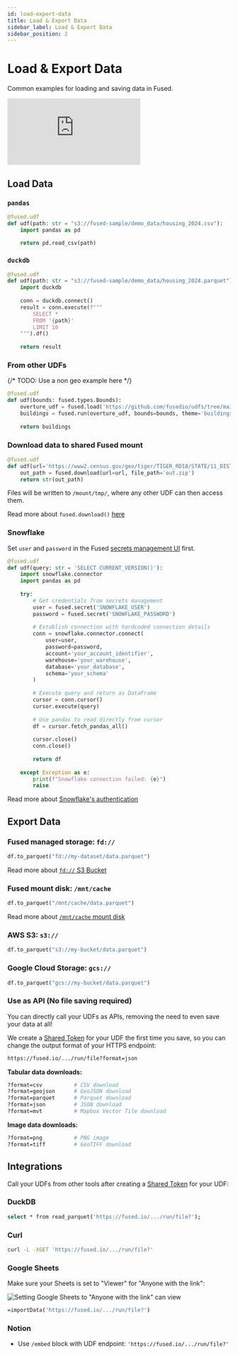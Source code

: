 ```yaml
---
id: load-export-data
title: Load & Export Data
sidebar_label: Load & Export Data
sidebar_position: 2
---
```


# Load & Export Data 

Common examples for loading and saving data in Fused.

<iframe 
    style={{
        width: "100%",
        maxWidth: "800px", 
        aspectRatio: "16/9",
        height: "auto",
        margin: "0 auto",
        display: "block"
    }}
    src="https://www.youtube.com/embed/E1j-V84_11k" 
    title="YouTube video player" 
    frameBorder="0" 
    allow="accelerometer; autoplay; clipboard-write; encrypted-media; gyroscope; picture-in-picture; web-share" 
    referrerPolicy="strict-origin-when-cross-origin" 
    allowFullScreen>
</iframe>

## Load Data

### `pandas`

```python
@fused.udf
def udf(path: str = "s3://fused-sample/demo_data/housing_2024.csv"):
    import pandas as pd
    
    return pd.read_csv(path)
```

### `duckdb`

```python
@fused.udf
def udf(path: str = "s3://fused-sample/demo_data/housing_2024.parquet"):
    import duckdb
    
    conn = duckdb.connect()
    result = conn.execute(f"""
        SELECT * 
        FROM '{path}'
        LIMIT 10
    """).df()
    
    return result
```

### From other UDFs

{/* TODO: Use a non geo example here */}

```python
@fused.udf
def udf(bounds: fused.types.Bounds):
    overture_udf = fused.load('https://github.com/fusedio/udfs/tree/main/public/Overture_Maps_Example/')
    buildings = fused.run(overture_udf, bounds=bounds, theme='buildings', overture_type='building')
 
    return buildings
```

### Download data to shared Fused mount

```python
@fused.udf
def udf(url='https://www2.census.gov/geo/tiger/TIGER_RD18/STATE/11_DISTRICT_OF_COLUMBIA/11/tl_rd22_11_bg.zip'):
    out_path = fused.download(url=url, file_path='out.zip')
    return str(out_path)
```

Files will be written to `/mount/tmp/`, where any other UDF can then access them.

Read more about `fused.download()` [here](/python-sdk/top-level-functions/#fuseddownload)

### Snowflake

Set `user` and `password` in the Fused [secrets management UI](/workbench/preferences/#secrets-management) first.

```python
@fused.udf
def udf(query: str = 'SELECT CURRENT_VERSION()'):
    import snowflake.connector
    import pandas as pd
    
    try:
        # Get credentials from secrets management
        user = fused.secret('SNOWFLAKE_USER')
        password = fused.secret('SNOWFLAKE_PASSWORD')
        
        # Establish connection with hardcoded connection details
        conn = snowflake.connector.connect(
            user=user,
            password=password, 
            account='your_account_identifier',
            warehouse='your_warehouse',
            database='your_database',
            schema='your_schema'
        )
        
        # Execute query and return as DataFrame
        cursor = conn.cursor()
        cursor.execute(query)
        
        # Use pandas to read directly from cursor
        df = cursor.fetch_pandas_all()
        
        cursor.close()
        conn.close()
        
        return df
        
    except Exception as e:
        print(f"Snowflake connection failed: {e}")
        raise
```

Read more about [Snowflake's authentication](https://docs.snowflake.com/en/developer-guide/python-connector/python-connector-connect)


## Export Data

### Fused managed storage: `fd://`

```python
df.to_parquet("fd://my-dataset/data.parquet")
```

Read more about [`fd://` S3 Bucket](/core-concepts/content-management/file-system/#fd-s3-bucket)

### Fused mount disk: `/mnt/cache`

```python
df.to_parquet("/mnt/cache/data.parquet")
```

Read more about [`/mnt/cache` mount disk](/core-concepts/content-management/file-system/#mntcache-disk)


### AWS S3: `s3://`

```python
df.to_parquet("s3://my-bucket/data.parquet")
```

### Google Cloud Storage: `gcs://`

```python
df.to_parquet("gcs://my-bucket/data.parquet")
```

### Use as API (No file saving required)

You can directly call your UDFs as APIs, removing the need to even save your data at all!

We create a [Shared Token](/core-concepts/run-udfs/run-small-udfs/#shared-token) for your UDF the first time you save, so you can change the output format of your HTTPS endpoint:

```bash
https://fused.io/.../run/file?format=json
```

**Tabular data downloads:**

```bash
?format=csv          # CSV download
?format=geojson      # GeoJSON download
?format=parquet      # Parquet download
?format=json         # JSON download
?format=mvt          # Mapbox Vector Tile download
```

**Image data downloads:**

```bash
?format=png          # PNG image
?format=tiff         # GeoTIFF download
```

## Integrations

Call your UDFs from other tools after creating a [Shared Token](/core-concepts/run-udfs/run-small-udfs/#shared-token) for your UDF:

### DuckDB

```bash
select * from read_parquet('https://fused.io/.../run/file?');
```

### Curl

```bash
curl -L -XGET 'https://fused.io/.../run/file?'
```

### Google Sheets

Make sure your Sheets is set to "Viewer" for "Anyone with the link":

![Setting Google Sheets to "Anyone with the link" can view](/img/tutorials/GSheets_viewer.png)

```bash
=importData('https://fused.io/.../run/file?')
```

### Notion

- Use `/embed` block with UDF endpoint: `'https://fused.io/.../run/file?'`
